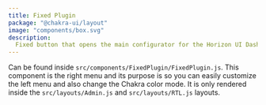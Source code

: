 ```yaml
---
title: Fixed Plugin
package: "@chakra-ui/layout"
image: "components/box.svg"
description:
  Fixed button that opens the main configurator for the Horizon UI Dashboard
---
```


Can be found inside `src/components/FixedPlugin/FixedPlugin.js`. This component
is the right menu and its purpose is so you can easily customize the left menu
and also change the Chakra color mode. It is only rendered inside the
`src/layouts/Admin.js` and `src/layouts/RTL.js` layouts.
